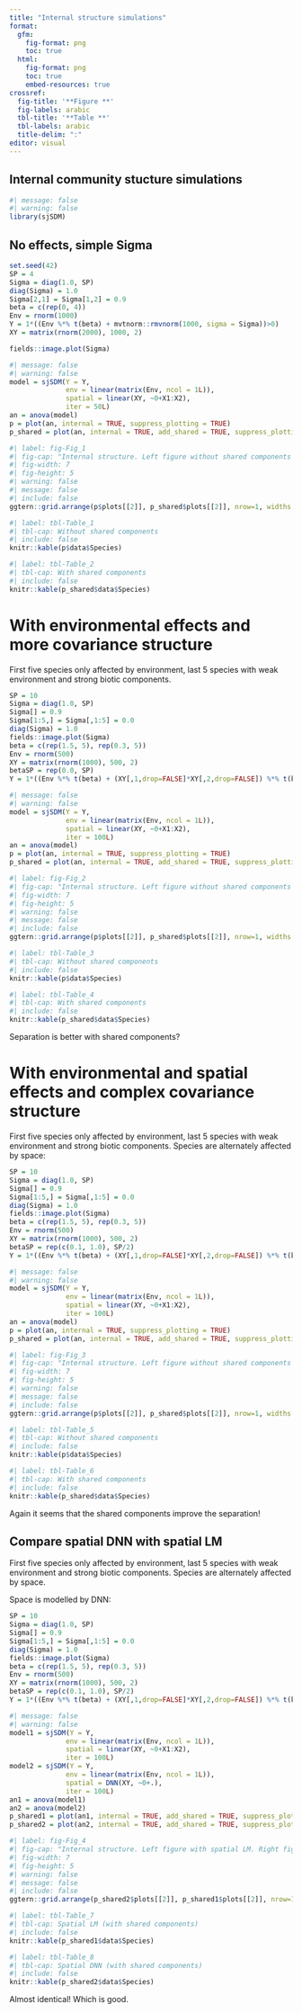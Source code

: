 ```yaml
---
title: "Internal structure simulations"
format: 
  gfm:
    fig-format: png
    toc: true
  html:
    fig-format: png
    toc: true
    embed-resources: true
crossref:
  fig-title: '**Figure **'
  fig-labels: arabic
  tbl-title: '**Table **'
  tbl-labels: arabic
  title-delim: ":"
editor: visual
---
```


## Internal community stucture simulations

```r
#| message: false
#| warning: false
library(sjSDM)
```

## No effects, simple Sigma

```r
set.seed(42)
SP = 4
Sigma = diag(1.0, SP)
diag(Sigma) = 1.0
Sigma[2,1] = Sigma[1,2] = 0.9
beta = c(rep(0, 4))
Env = rnorm(1000)
Y = 1*((Env %*% t(beta) + mvtnorm::rmvnorm(1000, sigma = Sigma))>0)
XY = matrix(rnorm(2000), 1000, 2)

fields::image.plot(Sigma)
```

```r
#| message: false
#| warning: false
model = sjSDM(Y = Y, 
              env = linear(matrix(Env, ncol = 1L)), 
              spatial = linear(XY, ~0+X1:X2),
              iter = 50L)
an = anova(model)
p = plot(an, internal = TRUE, suppress_plotting = TRUE)
p_shared = plot(an, internal = TRUE, add_shared = TRUE, suppress_plotting = TRUE)
```

```r
#| label: fig-Fig_1
#| fig-cap: "Internal structure. Left figure without shared components Right figure with shared contribution"
#| fig-width: 7
#| fig-height: 5
#| warning: false
#| message: false
#| include: false
ggtern::grid.arrange(p$plots[[2]], p_shared$plots[[2]], nrow=1, widths = c(5.0/10, 5/10))
```

```r
#| label: tbl-Table_1
#| tbl-cap: Without shared components
#| include: false
knitr::kable(p$data$Species)
```

```r
#| label: tbl-Table_2
#| tbl-cap: With shared components
#| include: false
knitr::kable(p_shared$data$Species)
```


# With environmental effects and more covariance structure

First five species only affected by environment, last 5 species with weak environment and strong biotic components.

```r
SP = 10
Sigma = diag(1.0, SP)
Sigma[] = 0.9
Sigma[1:5,] = Sigma[,1:5] = 0.0
diag(Sigma) = 1.0
fields::image.plot(Sigma)
beta = c(rep(1.5, 5), rep(0.3, 5))
Env = rnorm(500)
XY = matrix(rnorm(1000), 500, 2)
betaSP = rep(0.0, SP)
Y = 1*((Env %*% t(beta) + (XY[,1,drop=FALSE]*XY[,2,drop=FALSE]) %*% t(betaSP) +  mvtnorm::rmvnorm(500, sigma = Sigma))>0)
```


```r
#| message: false
#| warning: false
model = sjSDM(Y = Y, 
              env = linear(matrix(Env, ncol = 1L)), 
              spatial = linear(XY, ~0+X1:X2),
              iter = 100L)
an = anova(model)
p = plot(an, internal = TRUE, suppress_plotting = TRUE)
p_shared = plot(an, internal = TRUE, add_shared = TRUE, suppress_plotting = TRUE)
```

```r
#| label: fig-Fig_2
#| fig-cap: "Internal structure. Left figure without shared components Right figure with shared contribution"
#| fig-width: 7
#| fig-height: 5
#| warning: false
#| message: false
#| include: false
ggtern::grid.arrange(p$plots[[2]], p_shared$plots[[2]], nrow=1, widths = c(5.0/10, 5/10))
```

```r
#| label: tbl-Table_3
#| tbl-cap: Without shared components
#| include: false
knitr::kable(p$data$Species)
```

```r
#| label: tbl-Table_4
#| tbl-cap: With shared components
#| include: false
knitr::kable(p_shared$data$Species)
```

Separation is better with shared components?


# With environmental and spatial effects and complex covariance structure

First five species only affected by environment, last 5 species with weak environment and strong biotic components. Species are alternately affected by space:

```r
SP = 10
Sigma = diag(1.0, SP)
Sigma[] = 0.9
Sigma[1:5,] = Sigma[,1:5] = 0.0
diag(Sigma) = 1.0
fields::image.plot(Sigma)
beta = c(rep(1.5, 5), rep(0.3, 5))
Env = rnorm(500)
XY = matrix(rnorm(1000), 500, 2)
betaSP = rep(c(0.1, 1.0), SP/2)
Y = 1*((Env %*% t(beta) + (XY[,1,drop=FALSE]*XY[,2,drop=FALSE]) %*% t(betaSP) +  mvtnorm::rmvnorm(500, sigma = Sigma))>0)
```


```r
#| message: false
#| warning: false
model = sjSDM(Y = Y, 
              env = linear(matrix(Env, ncol = 1L)), 
              spatial = linear(XY, ~0+X1:X2),
              iter = 100L)
an = anova(model)
p = plot(an, internal = TRUE, suppress_plotting = TRUE)
p_shared = plot(an, internal = TRUE, add_shared = TRUE, suppress_plotting = TRUE)
```

```r
#| label: fig-Fig_3
#| fig-cap: "Internal structure. Left figure without shared components Right figure with shared contribution"
#| fig-width: 7
#| fig-height: 5
#| warning: false
#| message: false
#| include: false
ggtern::grid.arrange(p$plots[[2]], p_shared$plots[[2]], nrow=1, widths = c(5.0/10, 5/10))
```

```r
#| label: tbl-Table_5
#| tbl-cap: Without shared components
#| include: false
knitr::kable(p$data$Species)
```

```r
#| label: tbl-Table_6
#| tbl-cap: With shared components
#| include: false
knitr::kable(p_shared$data$Species)
```

Again it seems that the shared components improve the separation!

## Compare spatial DNN with spatial LM

First five species only affected by environment, last 5 species with weak environment and strong biotic components. Species are alternately affected by space. 

Space is modelled by DNN:

```r
SP = 10
Sigma = diag(1.0, SP)
Sigma[] = 0.9
Sigma[1:5,] = Sigma[,1:5] = 0.0
diag(Sigma) = 1.0
fields::image.plot(Sigma)
beta = c(rep(1.5, 5), rep(0.3, 5))
Env = rnorm(500)
XY = matrix(rnorm(1000), 500, 2)
betaSP = rep(c(0.1, 1.0), SP/2)
Y = 1*((Env %*% t(beta) + (XY[,1,drop=FALSE]*XY[,2,drop=FALSE]) %*% t(betaSP) +  mvtnorm::rmvnorm(500, sigma = Sigma))>0)
```


```r
#| message: false
#| warning: false
model1 = sjSDM(Y = Y, 
              env = linear(matrix(Env, ncol = 1L)), 
              spatial = linear(XY, ~0+X1:X2),
              iter = 100L)
model2 = sjSDM(Y = Y, 
              env = linear(matrix(Env, ncol = 1L)), 
              spatial = DNN(XY, ~0+.),
              iter = 100L)
an1 = anova(model1)
an2 = anova(model2)
p_shared1 = plot(an1, internal = TRUE, add_shared = TRUE, suppress_plotting = TRUE)
p_shared2 = plot(an2, internal = TRUE, add_shared = TRUE, suppress_plotting = TRUE)
```

```r
#| label: fig-Fig_4
#| fig-cap: "Internal structure. Left figure with spatial LM. Right figure with spatial DNN"
#| fig-width: 7
#| fig-height: 5
#| warning: false
#| message: false
#| include: false
ggtern::grid.arrange(p_shared2$plots[[2]], p_shared1$plots[[2]], nrow=1, widths = c(5.0/10, 5/10))
```

```r
#| label: tbl-Table_7
#| tbl-cap: Spatial LM (with shared components)
#| include: false
knitr::kable(p_shared1$data$Species)
```

```r
#| label: tbl-Table_8
#| tbl-cap: Spatial DNN (with shared components)
#| include: false
knitr::kable(p_shared2$data$Species)
```

Almost identical! Which is good.